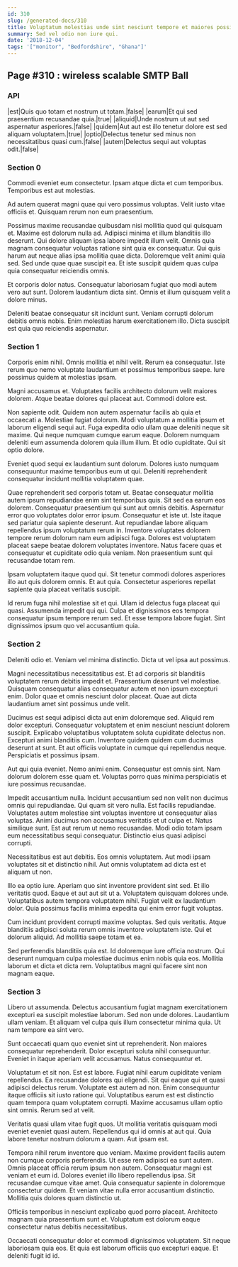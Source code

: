 ```yaml
---
id: 310
slug: /generated-docs/310
title: Voluptatum molestias unde sint nesciunt tempore et maiores possimus.
summary: Sed vel odio non iure qui.
date: '2018-12-04'
tags: '["monitor", "Bedfordshire", "Ghana"]'
---
```



## Page #310 : wireless scalable SMTP Ball
### API

|est|Quis quo totam et nostrum ut totam.|false|
|earum|Et qui sed praesentium recusandae quia.|true|
|aliquid|Unde nostrum ut aut sed aspernatur asperiores.|false|
|quidem|Aut aut est illo tenetur dolore est sed aliquam voluptatem.|true|
|optio|Delectus tenetur sed minus non necessitatibus quasi cum.|false|
|autem|Delectus sequi aut voluptas odit.|false|






### Section 0
Commodi eveniet eum consectetur. Ipsam atque dicta et cum temporibus. Temporibus est aut molestias.
 Ad autem quaerat magni quae qui vero possimus voluptas. Velit iusto vitae officiis et. Quisquam rerum non eum praesentium.
 Possimus maxime recusandae quibusdam nisi mollitia quod qui quisquam et. Maxime est dolorum nulla ad. Adipisci minima et illum blanditiis illo deserunt. Qui dolore aliquam ipsa labore impedit illum velit. Omnis quia magnam consequatur voluptas ratione sint quia ex consequatur. Qui quis harum aut neque alias ipsa mollitia quae dicta.
Doloremque velit animi quia sed. Sed unde quae quae suscipit ea. Et iste suscipit quidem quas culpa quia consequatur reiciendis omnis.
 Et corporis dolor natus. Consequatur laboriosam fugiat quo modi autem vero aut sunt. Dolorem laudantium dicta sint. Omnis et illum quisquam velit a dolore minus.
 Deleniti beatae consequatur sit incidunt sunt. Veniam corrupti dolorum debitis omnis nobis. Enim molestias harum exercitationem illo. Dicta suscipit est quia quo reiciendis aspernatur.
### Section 1
Corporis enim nihil. Omnis mollitia et nihil velit. Rerum ea consequatur. Iste rerum quo nemo voluptate laudantium et possimus temporibus saepe. Iure possimus quidem at molestias ipsam.
 Magni accusamus et. Voluptates facilis architecto dolorum velit maiores dolorem. Atque beatae dolores qui placeat aut. Commodi dolore est.
 Non sapiente odit. Quidem non autem aspernatur facilis ab quia et occaecati a. Molestiae fugiat dolorum. Modi voluptatum a mollitia ipsum et laborum eligendi sequi aut. Fuga expedita odio ullam quae deleniti neque sit maxime.
Qui neque numquam cumque earum eaque. Dolorem numquam deleniti eum assumenda dolorem quia illum illum. Et odio cupiditate. Qui sit optio dolore.
 Eveniet quod sequi ex laudantium sunt dolorum. Dolores iusto numquam consequuntur maxime temporibus eum ut qui. Deleniti reprehenderit consequatur incidunt mollitia voluptatem quae.
 Quae reprehenderit sed corporis totam ut. Beatae consequatur mollitia autem ipsum repudiandae enim sint temporibus quis. Sit sed ea earum eos dolorem. Consequatur praesentium qui sunt aut omnis debitis. Aspernatur error quo voluptates dolor error ipsum. Consequatur et iste ut.
Iste itaque sed pariatur quia sapiente deserunt. Aut repudiandae labore aliquam repellendus ipsum voluptatum rerum in. Inventore voluptates dolorem tempore rerum dolorum nam eum adipisci fuga. Dolores est voluptatem placeat saepe beatae dolorem voluptates inventore. Natus facere quas et consequatur et cupiditate odio quia veniam. Non praesentium sunt qui recusandae totam rem.
 Ipsam voluptatem itaque quod qui. Sit tenetur commodi dolores asperiores illo aut quis dolorem omnis. Et aut quia. Consectetur asperiores repellat sapiente quia placeat veritatis suscipit.
 Id rerum fuga nihil molestiae sit et qui. Ullam id delectus fuga placeat qui quasi. Assumenda impedit qui qui. Culpa et dignissimos eos tempora consequatur ipsum tempore rerum sed. Et esse tempora labore fugiat. Sint dignissimos ipsum quo vel accusantium quia.
### Section 2
Deleniti odio et. Veniam vel minima distinctio. Dicta ut vel ipsa aut possimus.
 Magni necessitatibus necessitatibus est. Et ad corporis sit blanditiis voluptatem rerum debitis impedit et. Praesentium deserunt vel molestiae. Quisquam consequatur alias consequatur autem et non ipsum excepturi enim. Dolor quae et omnis nesciunt dolor placeat. Quae aut dicta laudantium amet sint possimus unde velit.
 Ducimus est sequi adipisci dicta aut enim doloremque sed. Aliquid rem dolor excepturi. Consequatur voluptatem et enim nesciunt nesciunt dolorem suscipit. Explicabo voluptatibus voluptatem soluta cupiditate delectus non.
Excepturi animi blanditiis cum. Inventore quidem quidem cum ducimus deserunt at sunt. Et aut officiis voluptate in cumque qui repellendus neque. Perspiciatis et possimus ipsam.
 Aut qui quia eveniet. Nemo animi enim. Consequatur est omnis sint. Nam dolorum dolorem esse quam et. Voluptas porro quas minima perspiciatis et iure possimus recusandae.
 Impedit accusantium nulla. Incidunt accusantium sed non velit non ducimus omnis qui repudiandae. Qui quam sit vero nulla. Est facilis repudiandae. Voluptates autem molestiae sint voluptas inventore ut consequatur alias voluptas.
Animi ducimus non accusamus veritatis et ut culpa et. Natus similique sunt. Est aut rerum ut nemo recusandae. Modi odio totam ipsam eum necessitatibus sequi consequatur. Distinctio eius quasi adipisci corrupti.
 Necessitatibus est aut debitis. Eos omnis voluptatem. Aut modi ipsam voluptates sit et distinctio nihil. Aut omnis voluptatem ad dicta est et aliquam ut non.
 Illo ea optio iure. Aperiam quo sint inventore provident sint sed. Et illo veritatis quod. Eaque et aut aut sit ut a.
Voluptatem quisquam dolores unde. Voluptatibus autem tempora voluptatem nihil. Fugiat velit ex laudantium dolor. Quia possimus facilis minima expedita qui enim error fugit voluptas.
 Cum incidunt provident corrupti maxime voluptas. Sed quis veritatis. Atque blanditiis adipisci soluta rerum omnis inventore voluptatem iste. Qui et dolorum aliquid. Ad mollitia saepe totam et ea.
 Sed perferendis blanditiis quia est. Id doloremque iure officia nostrum. Qui deserunt numquam culpa molestiae ducimus enim nobis quia eos. Mollitia laborum et dicta et dicta rem. Voluptatibus magni qui facere sint non magnam eaque.
### Section 3
Libero ut assumenda. Delectus accusantium fugiat magnam exercitationem excepturi ea suscipit molestiae laborum. Sed non unde dolores. Laudantium ullam veniam. Et aliquam vel culpa quis illum consectetur minima quia. Ut nam tempore ea sint vero.
 Sunt occaecati quam quo eveniet sint ut reprehenderit. Non maiores consequatur reprehenderit. Dolor excepturi soluta nihil consequuntur. Eveniet in itaque aperiam velit accusamus. Natus consequuntur et.
 Voluptatum et sit non. Est est labore. Fugiat nihil earum cupiditate veniam repellendus. Ea recusandae dolores qui eligendi. Sit qui eaque qui et quasi adipisci delectus rerum.
Voluptate est autem ad non. Enim consequuntur itaque officiis sit iusto ratione qui. Voluptatibus earum est est distinctio quam tempora quam voluptatem corrupti. Maxime accusamus ullam optio sint omnis. Rerum sed at velit.
 Veritatis quasi ullam vitae fugit quos. Ut mollitia veritatis quisquam modi eveniet eveniet quasi autem. Repellendus qui id omnis at aut qui. Quia labore tenetur nostrum dolorum a quam. Aut ipsam est.
 Tempora nihil rerum inventore quo veniam. Maxime provident facilis autem non cumque corporis perferendis. Ut esse rem adipisci ea sunt autem. Omnis placeat officia rerum ipsum non autem. Consequatur magni est veniam et eum id.
Dolores eveniet illo libero repellendus ipsa. Sit recusandae cumque vitae amet. Quia consequatur sapiente in doloremque consectetur quidem. Et veniam vitae nulla error accusantium distinctio. Mollitia quis dolores quam distinctio ut.
 Officiis temporibus in nesciunt explicabo quod porro placeat. Architecto magnam quia praesentium sunt et. Voluptatum est dolorum eaque consectetur natus debitis necessitatibus.
 Occaecati consequatur dolor et commodi dignissimos voluptatem. Sit neque laboriosam quia eos. Et quia est laborum officiis quo excepturi eaque. Et deleniti fugit id id.
